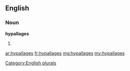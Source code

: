 ==English==

===Noun===
'''hypallages'''

# {{plural of|[[hypallage]]}}

[[Category:English plurals]]

[[ar:hypallages]]
[[fr:hypallages]]
[[mg:hypallages]]
[[my:hypallages]]